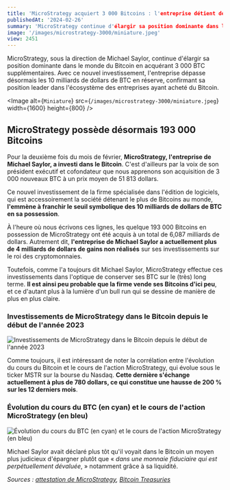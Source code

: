 ```yaml
---
title: 'MicroStrategy acquiert 3 000 Bitcoins : l'entreprise détient désormais plus de 10 milliards de dollars de BTC'
publishedAt: '2024-02-26'
summary: 'MicroStrategy continue d'élargir sa position dominante dans le monde du Bitcoin en acquérant 3 000 BTC supplémentaires.'
image: '/images/microstrategy-3000/miniature.jpeg'
view: 2451
---
```


MicroStrategy, sous la direction de Michael Saylor, continue d'élargir sa position dominante dans le monde du Bitcoin en acquérant 3 000 BTC supplémentaires. Avec ce nouvel investissement, l'entreprise dépasse désormais les 10 milliards de dollars de BTC en réserve, confirmant sa position leader dans l'écosystème des entreprises ayant acheté du Bitcoin.

<Image
  alt={`Miniature`}
  src={`/images/microstrategy-3000/miniature.jpeg`}
  width={1600}
  height={800}
/>

## MicroStrategy possède désormais 193 000 Bitcoins

Pour la deuxième fois du mois de février, **MicroStrategy, l'entreprise de Michael Saylor, a investi dans le Bitcoin**. C'est d'ailleurs par la voix de son président exécutif et cofondateur que nous apprenons son acquisition de 3 000 nouveaux BTC à un prix moyen de 51 813 dollars.

<StaticTweet id="1762101030336999899" />

Ce nouvel investissement de la firme spécialisée dans l'édition de logiciels, qui est accessoirement la société détenant le plus de Bitcoins au monde, **l'emmène à franchir le seuil symbolique des 10 milliards de dollars de BTC en sa possession**.

À l'heure où nous écrivons ces lignes, les quelque 193 000 Bitcoins en possession de MicroStrategy ont été acquis à un total de 6,087 milliards de dollars. Autrement dit, **l'entreprise de Michael Saylor a actuellement plus de 4 milliards de dollars de gains non réalisés** sur ses investissements sur le roi des cryptomonnaies.

Toutefois, comme l'a toujours dit Michael Saylor, MicroStrategy effectue ces investissements dans l'optique de conserver ses BTC sur le (très) long terme. **Il est ainsi peu probable que la firme vende ses Bitcoins d'ici peu**, et ce d'autant plus à la lumière d'un bull run qui se dessine de manière de plus en plus claire.

### Investissements de MicroStrategy dans le Bitcoin depuis le début de l'année 2023
![Investissements de MicroStrategy dans le Bitcoin depuis le début de l'année 2023](/images/microstrategy-3000/Investissements-Bitcoin-MicroStrategy.webp)

Comme toujours, il est intéressant de noter la corrélation entre l'évolution du cours du Bitcoin et le cours de l'action MicroStrategy, qui évolue sous le ticker MSTR sur la bourse du Nasdaq. **Cette dernière s'échange actuellement à plus de 780 dollars, ce qui constitue une hausse de 200 % sur les 12 derniers mois**.

### Évolution du cours du BTC (en cyan) et le cours de l'action MicroStrategy (en bleu)
![Évolution du cours du BTC (en cyan) et le cours de l'action MicroStrategy (en bleu)](/images/microstrategy-3000/Correlation-Bitcoin-MSTR-MicroStrategy.webp)

Michael Saylor avait déclaré plus tôt qu'il voyait dans le Bitcoin un moyen plus judicieux d'épargner plutôt que « *dans une monnaie fiduciaire qui est perpétuellement dévaluée*, » notamment grâce à sa liquidité.

_Sources : [attestation de MicroStrategy](https://assets.contentstack.io/v3/assets/bltb564490bc5201f31/blt8f3d2a5e01c1c91b/65dc8d7fd781fe0e39e72c99/form-8-k-02-26-2024.pdf), [Bitcoin Treasuries](https://bitcointreasuries.net/entities/1)_
